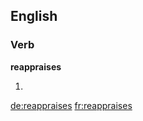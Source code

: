 ==English==

===Verb===
'''reappraises'''

# {{third-person singular of|reappraise}}

[[de:reappraises]]
[[fr:reappraises]]